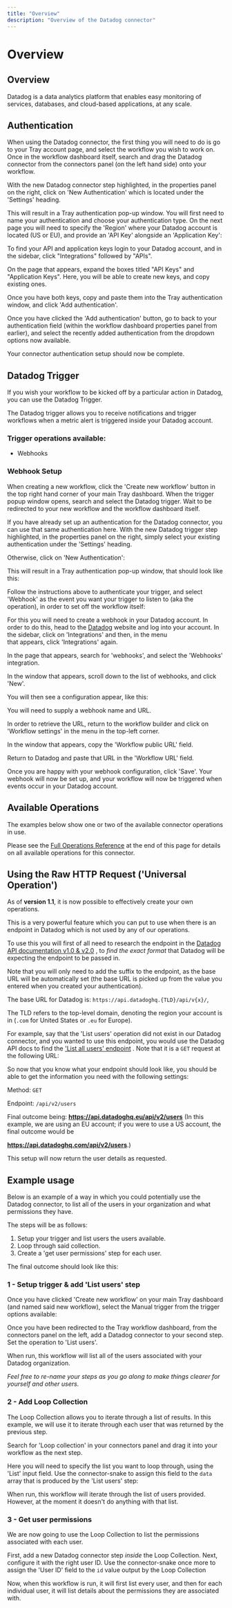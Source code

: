 ```yaml
---
title: "Overview"
description: "Overview of the Datadog connector"
---
```


# Overview

## Overview

Datadog is a data analytics platform that enables easy monitoring of services, databases, and cloud-based applications, at any scale.

## Authentication

When using the Datadog connector, the first thing you will need to do is go to your Tray account page, and select the workflow you wish to work on. Once in the workflow dashboard itself, search and drag the Datadog connector from the connectors panel (on the left hand side) onto your workflow.

With the new Datadog connector step highlighted, in the properties panel on the right, click on 'New Authentication' which is located under the 'Settings' heading.

This will result in a Tray authentication pop-up window. You will first need to name your authentication and choose your authentication type. On the next page you will need to specify the 'Region' where your Datadog account is located (US or EU), and provide an 'API Key' alongside an 'Application Key':

To find your API and application keys login to your Datadog account, and in the sidebar, click "Integrations" followed by "APIs".

On the page that appears, expand the boxes titled "API Keys" and "Application Keys". Here, you will be able to create new keys, and copy existing ones.

Once you have both keys, copy and paste them into the Tray authentication window, and click 'Add authentication'.

Once you have clicked the 'Add authentication' button, go to back to your authentication field (within the workflow dashboard properties panel from earlier), and select the recently added authentication from the dropdown options now available.

Your connector authentication setup should now be complete.

## Datadog Trigger

If you wish your workflow to be kicked off by a particular action in Datadog, you can use the Datadog Trigger.

The Datadog trigger allows you to receive notifications and trigger workflows when a metric alert is triggered inside your Datadog account.

### Trigger operations available:

- Webhooks

### Webhook Setup

When creating a new workflow, click the 'Create new workflow' button in the top right hand corner of your main Tray dashboard. When the trigger popup window opens, search and select the Datadog trigger. Wait to be redirected to your new workflow and the workflow dashboard itself.

If you have already set up an authentication for the Datadog connector, you can use that same authentication here. With the new Datadog trigger step highlighted, in the properties panel on the right, simply select your existing authentication under the 'Settings' heading.

Otherwise, click on 'New Authentication':

This will result in a Tray authentication pop-up window, that should look like this:

Follow the instructions above to authenticate your trigger, and select 'Webhook' as the event you want your trigger to listen to (aka the operation), in order to set off the workflow itself:

For this you will need to create a webhook in your Datadog account. In order to do this, head to the [ Datadog](https://www.datadoghq.com/) website and log into your account. In the sidebar, click on 'Integrations' and then, in the menu<br/>that appears, click 'Integrations' again.

In the page that appears, search for 'webhooks', and select the 'Webhooks' integration.

In the window that appears, scroll down to the list of webhooks, and click 'New'.

You will then see a configuration appear, like this:

You will need to supply a webhook name and URL.

In order to retrieve the URL, return to the workflow builder and click on 'Workflow settings' in the menu in the top-left corner.

In the window that appears, copy the 'Workflow public URL' field.

Return to Datadog and paste that URL in the 'Workflow URL' field.

Once you are happy with your webhook configuration, click 'Save'. Your webhook will now be set up, and your workflow will now be triggered when events occur in your Datadog account.

## Available Operations

The examples below show one or two of the available connector operations in use.

Please see the [Full Operations Reference](#operationsFull) at the end of this page for details on all available operations for this connector.

## Using the Raw HTTP Request ('Universal Operation')

As of **version 1.1**, it is now possible to effectively create your own operations.

This is a very powerful feature which you can put to use when there is an endpoint in Datadog which is not used by any of our operations.

To use this you will first of all need to research the endpoint in the [ Datadog API documentation v1.0 & v2.0](https://docs.datadoghq.com/api/) , to *find the exact format* that Datadog will be expecting the endpoint to be passed in.

Note that you will only need to add the suffix to the endpoint, as the base URL will be automatically set (the base URL is picked up from the value you entered when you created your authentication).

The base URL for Datadog is: `https://api.datadoghq.{TLD}/api/v{x}/`,

The TLD refers to the top-level domain, denoting the region your account is in (`.com` for United States or `.eu` for Europe).

For example, say that the 'List users' operation did not exist in our Datadog connector, and you wanted to use this endpoint, you would use the Datadog API docs to find the [ 'List all users' endpoint](https://docs.datadoghq.com/api/v2/users/#list-all-users) . Note that it is a `GET` request at the following URL:

So now that you know what your endpoint should look like, you should be able to get the information you need with the following settings:

Method: `GET`

Endpoint: `/api/v2/users`

Final outcome being: **https://api.datadoghq.eu/api/v2/users** (In this example, we are using an EU account; if you were to use a US account, the final outcome would be

**https://api.datadoghq.com/api/v2/users**.)

This setup will now return the user details as requested.

## Example usage

Below is an example of a way in which you could potentially use the Datadog connector, to list all of the users in your organization and what permissions they have.

The steps will be as follows:

1. Setup your trigger and list users the users available.
2. Loop through said collection.
3. Create a 'get user permissions' step for each user.

The final outcome should look like this:

### 1 - Setup trigger & add 'List users' step

Once you have clicked 'Create new workflow' on your main Tray dashboard (and named said new workflow), select the Manual trigger from the trigger options available:

Once you have been redirected to the Tray workflow dashboard, from the connectors panel on the left, add a Datadog connector to your second step. Set the operation to 'List users'.

When run, this workflow will list all of the users associated with your Datadog organization.

*Feel free to re-name your steps as you go along to make things clearer for yourself and other users.*

### 2 - Add Loop Collection

The Loop Collection allows you to iterate through a list of results. In this example, we will use it to iterate through each user that was returned by the previous step.

Search for 'Loop collection' in your connectors panel and drag it into your workflow as the next step.

Here you will need to specify the list you want to loop through, using the 'List' input field. Use the connector-snake to assign this field to the `data` array that is produced by the 'List users' step:

When run, this workflow will iterate through the list of users provided. However, at the moment it doesn't do anything with that list.

### 3 - Get user permissions

We are now going to use the Loop Collection to list the permissions associated with each user.

First, add a new Datadog connector step *inside* the Loop Collection. Next, configure it with the right user ID. Use the connector-snake once more to assign the 'User ID' field to the `id` value output by the Loop Collection

Now, when this workflow is run, it will first list every user, and then for each individual user, it will list details about the permissions they are associated with.
